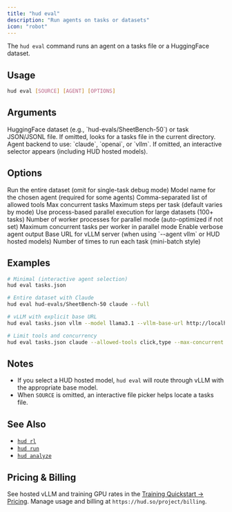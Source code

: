 ```yaml
---
title: "hud eval"
description: "Run agents on tasks or datasets"
icon: "robot"
---
```


The `hud eval` command runs an agent on a tasks file or a HuggingFace dataset.

## Usage

```bash
hud eval [SOURCE] [AGENT] [OPTIONS]
```

## Arguments

<ParamField path="source" type="string">
  HuggingFace dataset (e.g., `hud-evals/SheetBench-50`) or task JSON/JSONL file. If omitted, looks for a tasks file in the current directory.
</ParamField>

<ParamField path="agent" type="string">
  Agent backend to use: `claude`, `openai`, or `vllm`. If omitted, an interactive selector appears (including HUD hosted models).
</ParamField>

## Options

<ParamField path="--full" type="boolean" default="false">
  Run the entire dataset (omit for single-task debug mode)
</ParamField>

<ParamField path="--model" type="string">
  Model name for the chosen agent (required for some agents)
</ParamField>

<ParamField path="--allowed-tools" type="string">
  Comma-separated list of allowed tools
</ParamField>

<ParamField path="--max-concurrent" type="integer" default="50">
  Max concurrent tasks
</ParamField>

<ParamField path="--max-steps" type="integer" default="30">
  Maximum steps per task (default varies by mode)
</ParamField>

<ParamField path="--parallel" type="boolean" default="false">
  Use process-based parallel execution for large datasets (100+ tasks)
</ParamField>

<ParamField path="--max-workers" type="integer">
  Number of worker processes for parallel mode (auto-optimized if not set)
</ParamField>

<ParamField path="--max-concurrent-per-worker" type="integer" default="20">
  Maximum concurrent tasks per worker in parallel mode
</ParamField>

<ParamField path="--verbose" type="boolean" default="false">
  Enable verbose agent output
</ParamField>

<ParamField path="--vllm-base-url" type="string">
  Base URL for vLLM server (when using `--agent vllm` or HUD hosted models)
</ParamField>

<ParamField path="--group-size" type="integer" default="1">
  Number of times to run each task (mini-batch style)
</ParamField>

## Examples

```bash
# Minimal (interactive agent selection)
hud eval tasks.json

# Entire dataset with Claude
hud eval hud-evals/SheetBench-50 claude --full

# vLLM with explicit base URL
hud eval tasks.json vllm --model llama3.1 --vllm-base-url http://localhost:8000

# Limit tools and concurrency
hud eval tasks.json claude --allowed-tools click,type --max-concurrent 10
```

## Notes

- If you select a HUD hosted model, `hud eval` will route through vLLM with the appropriate base model.
- When `SOURCE` is omitted, an interactive file picker helps locate a tasks file.

## See Also

- [`hud rl`](/reference/cli/rl)
- [`hud run`](/reference/cli/run)
- [`hud analyze`](/reference/cli/analyze)

## Pricing & Billing

See hosted vLLM and training GPU rates in the [Training Quickstart → Pricing](/train-agents/quickstart#pricing). Manage usage and billing at `https://hud.so/project/billing`.